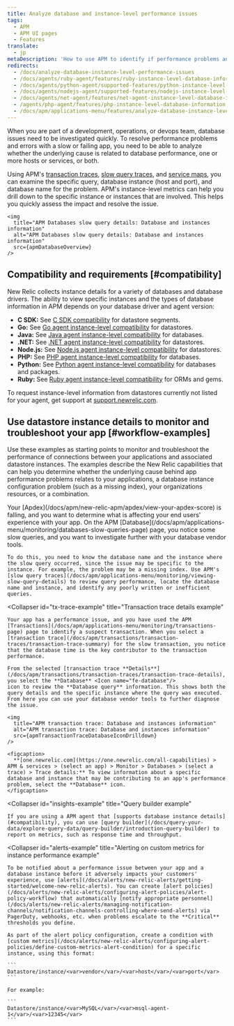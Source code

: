 ```yaml
---
title: Analyze database and instance-level performance issues
tags:
  - APM
  - APM UI pages
  - Features
translate:
  - jp
metaDescription: 'How to use APM to identify if performance problems and errors are due to database performance, one or more hosts/instances or services, or both.'
redirects:
  - /docs/analyze-database-instance-level-performance-issues
  - /docs/agents/ruby-agent/features/ruby-instance-level-database-information
  - /docs/agents/python-agent/supported-features/python-instance-level-database-information
  - /docs/agents/nodejs-agent/supported-features/nodejs-instance-level-database-information
  - /docs/agents/net-agent/features/net-agent-instance-level-database-information
  - /agents/php-agent/features/php-instance-level-database-information
  - /docs/apm/applications-menu/features/analyze-database-instance-level-performance-issues
---
```




When you are part of a development, operations, or devops team, database issues need to be investigated quickly. To resolve performance problems and errors with a slow or failing app, you need to be able to analyze whether the underlying cause is related to database performance, one or more hosts or services, or both.

Using APM's [transaction traces](/docs/apm/transactions/transaction-traces/transaction-traces), [slow query traces](/docs/apm/applications-menu/monitoring/viewing-slow-query-details), and [service maps](/docs/data-analysis/service-maps/get-started/service-maps-visualize-monitor-apps-entire-architecture), you can examine the specific query, database instance (host and port), and database name for the problem. APM's instance-level metrics can help you drill down to the specific instance or instances that are involved. This helps you quickly assess the impact and resolve the issue.

    <img
      title="APM Databases slow query details: Database and instances information"
      alt="APM Databases slow query details: Database and instances information"
      src={apmDatabaseOverview}
    />

## Compatibility and requirements [#compatibility]

New Relic collects instance details for a variety of databases and database drivers. The ability to view specific instances and the types of database information in APM depends on your database driver and agent version:

* **C SDK:** See [C SDK compatibility](/docs/agents/c-sdk/instrumentation/instrument-your-app-c-sdk#datastore-segments) for datastore segments.
* **Go:** See [Go agent instance-level compatibility](/docs/agents/go-agent/get-started/go-agent-compatibility-requirements#datastores) for datastores.
* **Java:** See [Java agent instance-level compatibility](/docs/agents/java-agent/getting-started/compatibility-requirements-java-agent#instance-level-db) for databases.
* **.NET:** See [.NET agent instance-level compatibility](/docs/agents/net-agent/getting-started/compatibility-requirements-net-agent#instance-details) for datastores.
* **Node.js:** See [Node.js agent instance-level compatibility](/docs/agents/nodejs-agent/getting-started/compatibility-requirements-nodejs-agent#instance-details) for datastores.
* **PHP:** See [PHP agent instance-level compatibility](/docs/agents/php-agent/getting-started/php-agent-compatibility-requirements#instance-details) for databases.
* **Python:** See [Python agent instance-level compatibility](/docs/agents/python-agent/getting-started/instrumented-python-packages#instance-details) for databases and packages.
* **Ruby:** See [Ruby agent instance-level compatibility](/docs/agents/ruby-agent/getting-started/ruby-agent-requirements-supported-frameworks#instance_details) for ORMs and gems.

To request instance-level information from datastores currently not listed for your agent, get support at [support.newrelic.com](https://support.newrelic.com).

## Use datastore instance details to monitor and troubleshoot your app [#workflow-examples]

Use these examples as starting points to monitor and troubleshoot the performance of connections between your applications and associated datastore instances. The examples describe the New Relic capabilities that can help you determine whether the underlying cause behind app performance problems relates to your applications, a database instance configuration problem (such as a missing index), your organizations resources, or a combination.

<CollapserGroup>
  <Collapser
    id="slow-sql-example"
    title="Slow query trace details example"
  >
    Your [Apdex](/docs/apm/new-relic-apm/apdex/view-your-apdex-score) is falling, and you want to determine what is affecting your end users' experience with your app. On the APM [Database](/docs/apm/applications-menu/monitoring/databases-slow-queries-page) page, you notice some slow queries, and you want to investigate further with your database vendor tools.

    To do this, you need to know the database name and the instance where the slow query occurred, since the issue may be specific to the instance. For example, the problem may be a missing index. Use APM's [slow query traces](/docs/apm/applications-menu/monitoring/viewing-slow-query-details) to review query performance, locate the database name and instance, and identify any poorly written or inefficient queries.

  </Collapser>

  <Collapser
    id="tx-trace-example"
    title="Transaction trace details example"
  >
    Your app has a performance issue, and you have used the APM [Transactions](/docs/apm/applications-menu/monitoring/transactions-page) page to identify a suspect transaction. When you select a [transaction trace](/docs/apm/transactions/transaction-traces/transaction-trace-summary) for the slow transaction, you notice that the database time is the key contributor to the transaction performance.

    From the selected [transaction trace **Details**](/docs/apm/transactions/transaction-traces/transaction-trace-details), you select the **Database** <Icon name="fe-database"/>
    icon to review the **Database query** information. This shows both the query details and the specific instance where the query was executed. From here you can use your database vendor tools to further diagnose the issue.

    <img
      title="APM transaction trace: Database and instances information"
      alt="APM transaction trace: Database and instances information"
      src={apmTransactionTraceDatabaseIconDrilldown}
    />

    <figcaption>
      **[one.newrelic.com](https://one.newrelic.com/all-capabilities) > APM & services > (select an app) > Monitor > Databases > (select a trace) > Trace details:** To view information about a specific database and instance that may be contributing to an app's performance problem, select the **Database** icon.
    </figcaption>
  </Collapser>

  <Collapser
    id="insights-example"
    title="Query builder example"
  >
    If you are using a APM agent that [supports database instance details](#compatibility), you can use [query builder](/docs/query-your-data/explore-query-data/query-builder/introduction-query-builder) to report on metrics, such as response time and throughput.
  </Collapser>

  <Collapser
    id="alerts-example"
    title="Alerting on custom metrics for instance performance example"
  >
    To be notified about a performance issue between your app and a database instance before it adversely impacts your customers' experience, use [alerts](/docs/alerts/new-relic-alerts/getting-started/welcome-new-relic-alerts). You can create [alert policies](/docs/alerts/new-relic-alerts/configuring-alert-policies/alert-policy-workflow) that automatically [notify appropriate personnel](/docs/alerts/new-relic-alerts/managing-notification-channels/notification-channels-controlling-where-send-alerts) via PagerDuty, webhooks, etc. when problems escalate to the **Critical** thresholds you define.

    As part of the alert policy configuration, create a condition with [custom metrics](/docs/alerts/new-relic-alerts/configuring-alert-policies/define-custom-metrics-alert-condition) for a specific instance, using this format:

    ```
    Datastore/instance/<var>vendor</var>/<var>host</var>/<var>port</var>
    ```

    For example:

    ```
    Datastore/instance/<var>MySQL</var>/<var>msql-agent-1</var>/<var>12345</var>
    ```
  </Collapser>
</CollapserGroup>
